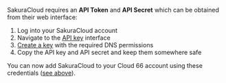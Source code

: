SakuraCloud requires an **API Token** and **API Secret** which can be obtained from their web interface:

1. Log into your SakuraCloud account
2. Navigate to the [API key](https://secure.sakura.ad.jp/cloud/#!/apikey/top/) interface
3. [Create a key](https://manual.sakura.ad.jp/cloud/en/api/apikey.html) with the required DNS permissions
4. Copy the API key and API secret and keep them somewhere safe

You can now add SakuraCloud to your Cloud 66 account using these credentials ([see above](#set-up-a-dns-provider)).
